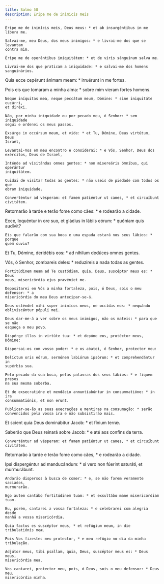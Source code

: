 ```yaml
---
title: Salmo 58
description: Eripe me de inimicis meis
---
```


<div class="side-by-side not-content">

    Éripe me de inimícis meis, Deus meus: * et ab insurgéntibus in me líbera me.

    Salvai-me, meu Deus, dos meus inimigos: * e livrai-me dos que se levantam
    contra mim.

    Éripe me de operántibus iniquitátem: * et de viris sánguinum salva me.

    Livrai-me dos que praticam a iniquidade: * e salvai-me dos homens
    sanguinários.
  </span>

Quia ecce cepérunt ánimam meam: * irruérunt in me fortes.

  <span>
    Pois eis que tomaram a minha alma: * sobre mim vieram fortes homens.

    Neque iníquitas mea, neque peccátum meum, Dómine: * sine iniquitáte cucúrri,
    et diréxi.

    Não, por minha iniquidade ou por pecado meu, ó Senhor: * sem iniquidade
    segui e ordenei os meus passos.

    Exsúrge in occúrsum meum, et vide: * et Tu, Dómine, Deus virtútum, Deus
    Israël,

    Levantai-Vos em meu encontro e considerai: * e Vós, Senhor, Deus dos
    exércitos, Deus de Israel,

    Inténde ad visitándas omnes gentes: * non misereáris ómnibus, qui operántur
    iniquitátem.

    Cuidai de visitar todas as gentes: * não useis de piedade com todos os que
    obram iniquidade.

    Converténtur ad vésperam: et famem patiéntur ut canes, * et circuíbunt
    civitátem.
  </span>

Retornarão à tarde e terão fome como cães: * e rodearão a cidade.

  <span>
    Ecce, loquéntur in ore suo, et gládius in lábiis eórum: * quóniam quis
    audívit?

    Eis que falarão com sua boca e uma espada estará nos seus lábios: * porque
    quem ouviu?
  </span>

Et Tu, Dómine, deridébis eos: * ad níhilum dedúces omnes gentes.

  <span>
    Vós, ó Senhor, zombareis deles: * reduzireis a nada todas as gentes.

    Fortitúdinem meam ad Te custódiam, quia, Deus, suscéptor meus es: * Deus
    meus, misericórdia ejus prævéniet me.

    Depositarei em Vós a minha fortaleza, pois, ó Deus, sois o meu defensor: * a
    misericórdia do meu Deus antecipar-se-á.

    Deus osténdet mihi super inimícos meos, ne occídas eos: * nequándo
    obliviscántur pópuli mei.

    Deus dar-me-á a ver sobre os meus inimigos, não os mateis: * para que se não
    esqueça o meu povo.

    Dispérge illos in virtúte tua: * et depóne eos, protéctor meus, Dómine:

    Dispersai-os com vosso poder: * e os abatei, ó Senhor, protector meu:

    Delíctum oris eórum, sermónem labiórum ipsórum: * et comprehendántur in
    supérbia sua.

    Pelo pecado da sua boca, pelas palavras dos seus lábios: * e fiquem presos
    na sua mesma soberba.

    Et de exsecratióne et mendácio annuntiabúntur in consummatióne: * in ira
    consummatiónis, et non erunt.

    Publicar-se-ão as suas execrações e mentiras na consumação: * serão
    convencidos pela vossa ira e não subsistirão mais.
  </span>

Et scient quia Deus dominábitur Jacob: * et fínium terræ.

  <span>
    Saberão que Deus reinará sobre Jacob: * e até aos confins da terra.

    Converténtur ad vésperam: et famem patiéntur ut canes, * et circuíbunt
    civitátem.
  </span>

Retornarão à tarde e terão fome como cães, * e rodearão a cidade.

  <span>
    Ipsi dispergéntur ad manducándum: * si vero non fúerint saturáti, et
    murmurábunt.

    Andarão dispersos à busca de comer: * e, se não forem veramente saciados,
    murmurarão.

    Ego autem cantábo fortitúdinem tuam: * et exsultábo mane misericórdiam tuam.

    Eu, porém, cantarei a vossa fortaleza: * e celebrarei com alegria desde
    manhã a vossa misericórdia.

    Quia factus es suscéptor meus, * et refúgium meum, in die tribulatiónis meæ.

    Pois Vos fizestes meu protector, * e meu refúgio no dia da minha tribulação.

    Adjútor meus, tibi psallam, quia, Deus, suscéptor meus es: * Deus meus,
    misericórdia mea.

    Vos cantarei, protector meu, pois, ó Deus, sois o meu defensor: * Deus meu,
    misericórdia minha.

</div>
